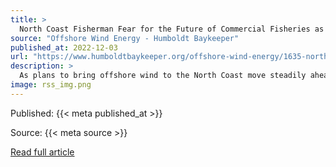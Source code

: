 ```yaml
---
title: >
  North Coast Fisherman Fear for the Future of Commercial Fisheries as Offshore Wind Efforts Advance
source: "Offshore Wind Energy - Humboldt Baykeeper"
published_at: 2022-12-03
url: "https://www.humboldtbaykeeper.org/offshore-wind-energy/1635-north-coast-fisherman-fear-for-the-future-of-commercial-fisheries-as-offshore-wind-efforts-advance-2"
description: >
  As plans to bring offshore wind to the North Coast move steadily ahead, commercial fishermen are urging federal and state regulatory agencies to pump the brakes.“I want to make one thing clear: Fishermen are not opposing [renewable] projects up here, we’re opposing the loss of thousands of miles of fishing grounds,” Ken Bates, president of the California Fishermen’s Resiliency Association (CFRA), told the Outpost in a recent interview. “Fishermen understand what’s going on with the climate. They can see what’s going on with the ocean. They get it. … That being said, we need to exercise a little bit of caution before we just throw these projects to the wind, so to speak.”“Interestingly enough, the areas that are the windiest on the California, Oregon and Washington coasts are also the areas that are most biologically productive,” Bates said.&nbsp;Bates has relayed his concerns to the Bureau of Ocean Energy Management (BOEM), the federal agency that oversees the development of offshore renewable energy projects, but he feels commercial fishermen aren’t being heard.“The lease area was picked by [BOEM] without input from anybody in the fishing fleet,” he said, adding that there are only a handful of fully operational floating wind turbines in the world. “Part of what fishermen are asking for is to slow down. Let’s be careful and make sure we’re not doing more damage than we’re hoping to alleviate by implementing this technology in the ocean. …We’re scrambling to try to find a way to have some input in this process.”Read More
image: rss_img.png
---
```



  Published: {{< meta published_at >}}
  

  Source: {{< meta source >}}
  

  [Read full article]({{< meta url >}}){target='blank'}
  

